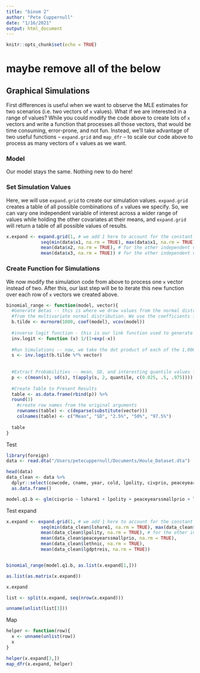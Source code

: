 ```yaml
---
title: "binom 2"
author: "Pete Cuppernull"
date: "1/16/2021"
output: html_document
---
```


```r
knitr::opts_chunk$set(echo = TRUE)
```

# maybe remove all of the below

## Graphical Simulations

First differences is useful when we want to observe the MLE estimates for two scenarios (i.e. two vectors of `x` values). What if we are interested in a range of values? While you could modify the code above to create lots of `x` vectors and write a function that processes all those vectors, that would be time consuming, error-prone, and not fun. Instead, we'll take advantage of two useful functions -- `expand.grid` and `map_dfr` -- to scale our code above to process as many vectors of `x` values as we want.

### Model

Our model stays the same. Nothing new to do here!

### Set Simulation Values

Here, we will use `expand.grid` to create our simulation values. `expand.grid` creates a table of all possible combinations of `x` values we specify. So, we can vary one independent variable of interest across a wider range of values while holding the other covariates at their means, and `expand.grid` will return a table of all possible values of results.

```r
x.expand <- expand.grid(1, # we add 1 here to account for the constant in the model
             seq(min(data$x1, na.rm = TRUE), max(data$x1, na.rm = TRUE), by = 1),# set the range for x1. Here, x values will cover the minimum value in the data set to the maximum, taking steps of 1
             mean(data$x2, na.rm = TRUE), # for the other independent variables, we set them at their means
             mean(data$x3, na.rm = TRUE)) # for the other independent variables, we set them at their means
```

### Create Function for Simulations

We now modify the simulation code from above to process one `x` vector instead of two. After this, our last step will be to iterate this new function over each row of `x` vectors we created above.

```r
binomial_range <- function(model, vector){
  #Generate Betas -- this is where we draw values from the normal distribution from each simulation. mvrnorm (from the MASS package) draws values
  #from the multivariate normal distribution. We use the coefficients from the original model and the variance-covariance matrix from the original model.
  b.tilde <- mvrnorm(1000, coef(model), vcov(model))
  
  #inverse logit function - this is our link function used to generate the outcome variable.
  inv.logit <- function (x) 1/(1+exp(-x))
  
  #Run Simulations -- now, we take the dot product of each of the 1,000 draws and the vector of values.
  s <- inv.logit(b.tilde %*% vector)
  
  
  #Extract Probabilities -- mean, SD, and interesting quantile values for the simulations above
  p <- c(mean(s), sd(s), t(apply(s, 2, quantile, c(0.025, .5, .975))))
  
  #Create Table to Present Results
  table <- as.data.frame(rbind(p)) %>%
  round(3)
    #create row names from the original arguments
    rownames(table) <- c(deparse(substitute(vector)))
    colnames(table) <- c("Mean", "SD", "2.5%", "50%", "97.5%")
  
  table
}
```


Test
```r
library(foreign)
data <- read.dta("/Users/petecuppernull/Documents/Houle_Dataset.dta")

head(data)
data_clean <- data %>%
  dplyr::select(cowcode, cname, year, cold, lpolity, civprio, peaceyearssmallprio, success_pow, lethnic, mountains, lgdptreis, lgini, lshare1, riots) %>%
  as.data.frame()

model.q1.b <- glm(civprio ~ lshare1 + lpolity + peaceyearssmallprio + lethnic + lgdptreis, family = "binomial", data = data_clean)
```

Test expand
```r
x.expand <- expand.grid(1, # we add 1 here to account for the constant in the model
             seq(min(data_clean$lshare1, na.rm = TRUE), max(data_clean$lshare1, na.rm = TRUE), by = 1),# set the range for x1. Here, x values will cover the minimum value in the data set to the maximum, taking steps of 1
             mean(data_clean$lpolity, na.rm = TRUE), # for the other independent variables, we set them at their means
             mean(data_clean$peaceyearssmallprio, na.rm = TRUE),
             mean(data_clean$lethnic, na.rm = TRUE),
             mean(data_clean$lgdptreis, na.rm = TRUE))


binomial_range(model.q1.b, as.list(x.expand[1,]))

as.list(as.matrix(x.expand))

x.expand

list <- split(x.expand, seq(nrow(x.expand)))

unname(unlist(list[3]))
```

Map
```r
helper <- function(row){
  x <- unname(unlist(row))
  x
}

helper(x.expand[3,])
map_dfr(x.expand, helper)
```


